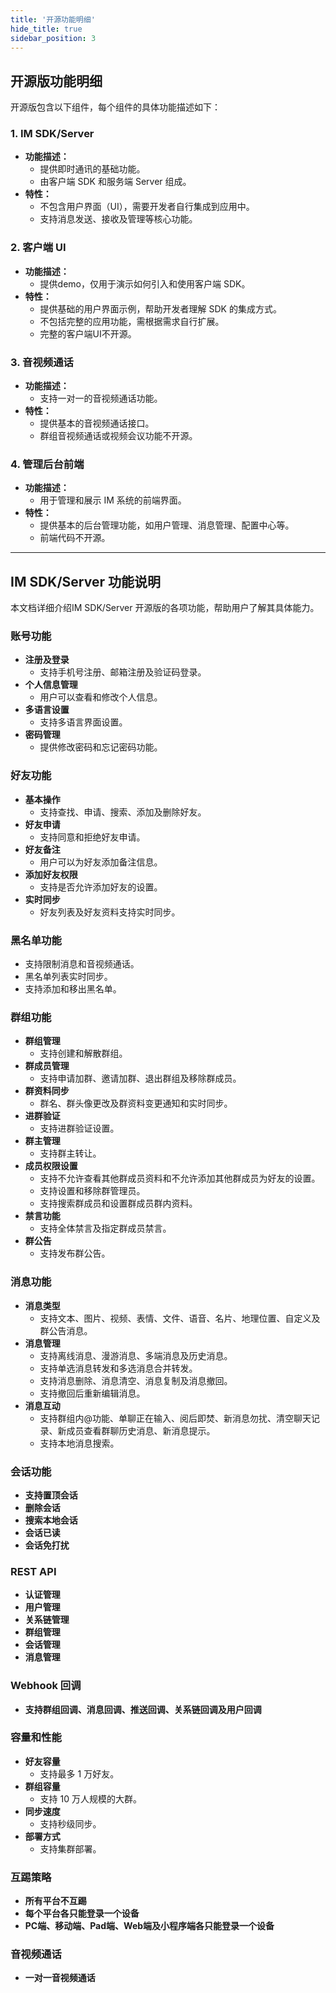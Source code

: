 ```yaml
---
title: '开源功能明细'
hide_title: true
sidebar_position: 3
---
```


## 开源版功能明细

开源版包含以下组件，每个组件的具体功能描述如下：

### 1. IM SDK/Server

- **功能描述：**
  - 提供即时通讯的基础功能。
  - 由客户端 SDK 和服务端 Server 组成。
- **特性：**
  - 不包含用户界面（UI），需要开发者自行集成到应用中。
  - 支持消息发送、接收及管理等核心功能。

### 2. 客户端 UI

- **功能描述：**
  - 提供demo，仅用于演示如何引入和使用客户端 SDK。
- **特性：**
  - 提供基础的用户界面示例，帮助开发者理解 SDK 的集成方式。
  - 不包括完整的应用功能，需根据需求自行扩展。
  - 完整的客户端UI不开源。

### 3. 音视频通话

- **功能描述：**
  - 支持一对一的音视频通话功能。
- **特性：**
  - 提供基本的音视频通话接口。
  - 群组音视频通话或视频会议功能不开源。

### 4. 管理后台前端

- **功能描述：**
  - 用于管理和展示 IM 系统的前端界面。
- **特性：**
  - 提供基本的后台管理功能，如用户管理、消息管理、配置中心等。
  - 前端代码不开源。
---



## IM SDK/Server 功能说明

本文档详细介绍IM SDK/Server 开源版的各项功能，帮助用户了解其具体能力。

### 账号功能

- **注册及登录**
  - 支持手机号注册、邮箱注册及验证码登录。
- **个人信息管理**
  - 用户可以查看和修改个人信息。
- **多语言设置**
  - 支持多语言界面设置。
- **密码管理**
  - 提供修改密码和忘记密码功能。


### 好友功能

- **基本操作**
  - 支持查找、申请、搜索、添加及删除好友。
- **好友申请**
  - 支持同意和拒绝好友申请。
- **好友备注**
  - 用户可以为好友添加备注信息。
- **添加好友权限**
  - 支持是否允许添加好友的设置。
- **实时同步**
  - 好友列表及好友资料支持实时同步。

### 黑名单功能
  - 支持限制消息和音视频通话。
  - 黑名单列表实时同步。
  - 支持添加和移出黑名单。

### 群组功能

- **群组管理**
  - 支持创建和解散群组。
- **群成员管理**
  - 支持申请加群、邀请加群、退出群组及移除群成员。
- **群资料同步**
  - 群名、群头像更改及群资料变更通知和实时同步。
- **进群验证**
  - 支持进群验证设置。
- **群主管理**
  - 支持群主转让。
- **成员权限设置**
  - 支持不允许查看其他群成员资料和不允许添加其他群成员为好友的设置。
  - 支持设置和移除群管理员。
  - 支持搜索群成员和设置群成员群内资料。
- **禁言功能**
  - 支持全体禁言及指定群成员禁言。
- **群公告**
  - 支持发布群公告。

### 消息功能
- **消息类型**
  - 支持文本、图片、视频、表情、文件、语音、名片、地理位置、自定义及群公告消息。
- **消息管理**
  - 支持离线消息、漫游消息、多端消息及历史消息。
  - 支持单选消息转发和多选消息合并转发。
  - 支持消息删除、消息清空、消息复制及消息撤回。
  - 支持撤回后重新编辑消息。
- **消息互动**
  - 支持群组内@功能、单聊正在输入、阅后即焚、新消息勿扰、清空聊天记录、新成员查看群聊历史消息、新消息提示。
  - 支持本地消息搜索。

### 会话功能
- **支持置顶会话**
- **删除会话**
- **搜索本地会话**
- **会话已读**
- **会话免打扰**

### REST API
- **认证管理**
- **用户管理**
- **关系链管理**
- **群组管理**
- **会话管理**
- **消息管理**

### Webhook 回调
- **支持群组回调、消息回调、推送回调、关系链回调及用户回调**

### 容量和性能

- **好友容量**
  - 支持最多 1 万好友。
- **群组容量**
  - 支持 10 万人规模的大群。
- **同步速度**
  - 支持秒级同步。
- **部署方式**
  - 支持集群部署。

### 互踢策略
- **所有平台不互踢**
- **每个平台各只能登录一个设备**
- **PC端、移动端、Pad端、Web端及小程序端各只能登录一个设备**

### 音视频通话
- **一对一音视频通话**


